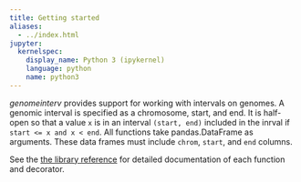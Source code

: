 ```yaml
---
title: Getting started
aliases:
  - ../index.html
jupyter:
  kernelspec:
    display_name: Python 3 (ipykernel)
    language: python
    name: python3
---
```


<!-- 
The [foo function](`genominterv.interval_diff`) does ... [](`genominterv.interval_diff`) does ... [](`~genominterv.interval_diff`) does ...
 -->


*genomeinterv* provides support for working with intervals on genomes. A genomic interval is specified as a chromosome, start, and end. It is half-open so that a value `x` is in an interval `(start, end)` included in the inrval if `start <= x and x < end`. All functions take pandas.DataFrame as arguments. These data frames must include `chrom`, `start`, and `end` columns.

See the [the library reference](api/) for detailed documentation of each function and decorator.

